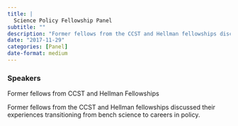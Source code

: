```yaml
---
title: |
  Science Policy Fellowship Panel
subtitle: ""
description: "Former fellows from the CCST and Hellman fellowships discussed their experiences transitioning from bench science to careers in policy."
date: "2017-11-29"
categories: [Panel]
date-format: medium 
---
```


### Speakers  
Former fellows from CCST and Hellman Fellowships

Former fellows from the CCST and Hellman fellowships discussed their experiences transitioning from bench science to careers in policy.

